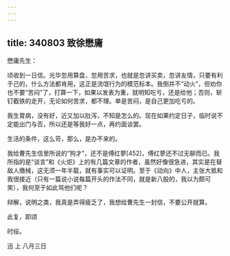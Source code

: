 ```yaml
---
---
---
```

title: 340803 致徐懋庸
---




懋庸先生：

顷收到一日信。光华忽用算盘，忽用苦求，也就是忽讲买卖，忽讲友情，只要有利于己的，什么方法都肯用，这正是流氓行为的模范标本。我倒并不“动火”，但劝你也不要“苦闷”了，打算一下，如果以发表为重，就明知吃亏，还是给他；否则，斩钉截铁的走开，无论如何苦求，都不理。单是苦闷，是自己更加吃亏的。

我生胃病，没有好，近又加以肚泻，不知是怎么的。现在如果约定日子，临时说不定能出门与否，所以还是等我好一点，再约面谈罢。

生活的条件，这么苛，那么，是办不来的。

我给曹先生信里所说的“狗才”，还不是傅红蓼[452]，傅红蓼还不过无聊而已。我所指的是“谈言”和《火炬》上的有几篇文章的作者，虽然好像很急进，其实是在替敌人缴械，这无须一年半载，就有事实可以证明。至于《动向》中人，主张大抵和我很接近（只有一篇说小说每篇开头的作法不同，就是新八股的，我以为颇可笑），我何至于如此骂他们呢？

辩解，说明之类，我真是弄得疲乏了，我想给曹先生一封信，不要公开就算。

此复，即颂

时绥。

迅 上 八月三日